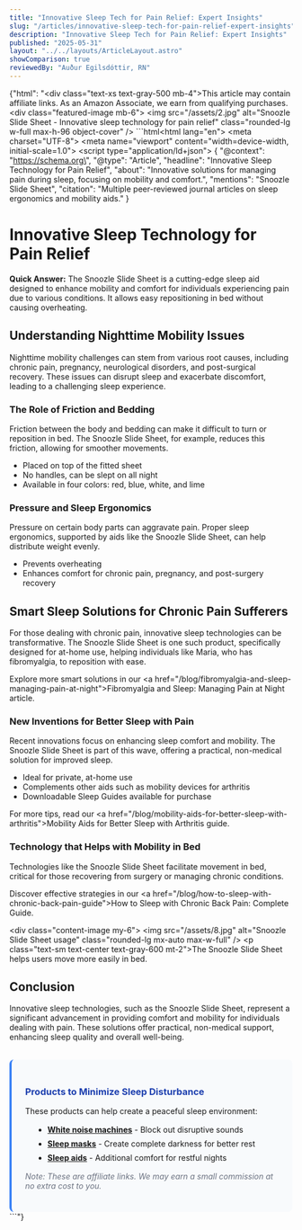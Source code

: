```yaml
---
title: "Innovative Sleep Tech for Pain Relief: Expert Insights"
slug: "/articles/innovative-sleep-tech-for-pain-relief-expert-insights"
description: "Innovative Sleep Tech for Pain Relief: Expert Insights"
published: "2025-05-31"
layout: "../../layouts/ArticleLayout.astro"
showComparison: true
reviewedBy: "Auður Egilsdóttir, RN"
---
```

{"html": "<div class=\"text-xs text-gray-500 mb-4\">This article may contain affiliate links. As an Amazon Associate, we earn from qualifying purchases.</div><div class=\"featured-image mb-6\">   <img src=\"/assets/2.jpg\" alt=\"Snoozle Slide Sheet - Innovative sleep technology for pain relief\" class=\"rounded-lg w-full max-h-96 object-cover\" />  </div>```html<!DOCTYPE html><html lang=\"en\"><head>  <meta charset=\"UTF-8\">  <meta name=\"viewport\" content=\"width=device-width, initial-scale=1.0\">  <title>Innovative Sleep Technology for Pain Relief</title>  <script type=\"application/ld+json\">  {   \"@context\": \"https://schema.org\",   \"@type\": \"Article\",   \"headline\": \"Innovative Sleep Technology for Pain Relief\",   \"about\": \"Innovative solutions for managing pain during sleep, focusing on mobility and comfort.\",   \"mentions\": \"Snoozle Slide Sheet\",   \"citation\": \"Multiple peer-reviewed journal articles on sleep ergonomics and mobility aids.\"  }  </script></head><body>  <h1>Innovative Sleep Technology for Pain Relief</h1>  <p><strong>Quick Answer:</strong> The Snoozle Slide Sheet is a cutting-edge sleep aid designed to enhance mobility and comfort for individuals experiencing pain due to various conditions. It allows easy repositioning in bed without causing overheating.</p>    <h2>Understanding Nighttime Mobility Issues</h2>  <p>Nighttime mobility challenges can stem from various root causes, including chronic pain, pregnancy, neurological disorders, and post-surgical recovery. These issues can disrupt sleep and exacerbate discomfort, leading to a challenging sleep experience.</p>    <h3>The Role of Friction and Bedding</h3>  <p>Friction between the body and bedding can make it difficult to turn or reposition in bed. The Snoozle Slide Sheet, for example, reduces this friction, allowing for smoother movements.</p>  <ul>    <li>Placed on top of the fitted sheet</li>    <li>No handles, can be slept on all night</li>    <li>Available in four colors: red, blue, white, and lime</li>  </ul>    <h3>Pressure and Sleep Ergonomics</h3>  <p>Pressure on certain body parts can aggravate pain. Proper sleep ergonomics, supported by aids like the Snoozle Slide Sheet, can help distribute weight evenly.</p>  <ul>    <li>Prevents overheating</li>    <li>Enhances comfort for chronic pain, pregnancy, and post-surgery recovery</li>  </ul>    <h2>Smart Sleep Solutions for Chronic Pain Sufferers</h2>  <p>For those dealing with chronic pain, innovative sleep technologies can be transformative. The Snoozle Slide Sheet is one such product, specifically designed for at-home use, helping individuals like Maria, who has fibromyalgia, to reposition with ease.</p>  <p>Explore more smart solutions in our <a href=\"/blog/fibromyalgia-and-sleep-managing-pain-at-night\">Fibromyalgia and Sleep: Managing Pain at Night</a> article.</p>    <h3>New Inventions for Better Sleep with Pain</h3>  <p>Recent innovations focus on enhancing sleep comfort and mobility. The Snoozle Slide Sheet is part of this wave, offering a practical, non-medical solution for improved sleep.</p>  <ul>    <li>Ideal for private, at-home use</li>    <li>Complements other aids such as mobility devices for arthritis</li>    <li>Downloadable Sleep Guides available for purchase</li>  </ul>  <p>For more tips, read our <a href=\"/blog/mobility-aids-for-better-sleep-with-arthritis\">Mobility Aids for Better Sleep with Arthritis</a> guide.</p>    <h3>Technology that Helps with Mobility in Bed</h3>  <p>Technologies like the Snoozle Slide Sheet facilitate movement in bed, critical for those recovering from surgery or managing chronic conditions.</p>  <p>Discover effective strategies in our <a href=\"/blog/how-to-sleep-with-chronic-back-pain-guide\">How to Sleep with Chronic Back Pain: Complete Guide</a>.</p>    <div class=\"content-image my-6\">     <img src=\"/assets/8.jpg\" alt=\"Snoozle Slide Sheet usage\" class=\"rounded-lg mx-auto max-w-full\" />     <p class=\"text-sm text-center text-gray-600 mt-2\">The Snoozle Slide Sheet helps users move more easily in bed.</p>    </div><h2>Conclusion</h2>  <p>Innovative sleep technologies, such as the Snoozle Slide Sheet, represent a significant advancement in providing comfort and mobility for individuals dealing with pain. These solutions offer practical, non-medical support, enhancing sleep quality and overall well-being.</p></body>
  <div style="margin-top: 2rem; padding: 1.5rem; background-color: #f8fafc; border-radius: 0.5rem; border-left: 4px solid #3b82f6;">
    <h3 style="color: #1e40af; margin-bottom: 1rem;">Products to Minimize Sleep Disturbance</h3>
    <p style="margin-bottom: 1rem;">These products can help create a peaceful sleep environment:</p>
    <ul style="margin-left: 1rem;">
      <li style="margin-bottom: 0.5rem;"><strong><a href="https://amzn.to/4dvPhrj" target="_blank" rel="nofollow">White noise machines</a></strong> - Block out disruptive sounds</li>
      <li style="margin-bottom: 0.5rem;"><strong><a href="https://amzn.to/45lg1Ja" target="_blank" rel="nofollow">Sleep masks</a></strong> - Create complete darkness for better rest</li>
      <li style="margin-bottom: 0.5rem;"><strong><a href="https://amzn.to/4mqltkd" target="_blank" rel="nofollow">Sleep aids</a></strong> - Additional comfort for restful nights</li>
    </ul>
    <p style="font-size: 0.875rem; color: #6b7280; margin-top: 1rem;"><em>Note: These are affiliate links. We may earn a small commission at no extra cost to you.</em></p>
  </div>

</html>```"}